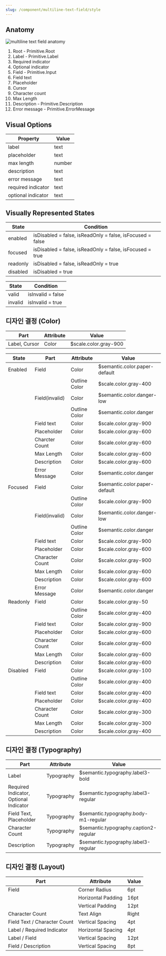 ```yaml
---
slug: /component/multiline-text-field/style
---
```


## Anatomy

<Anatomy>![multiline text field anatomy](./images/anatomy.png)</Anatomy>

1. Root - Primitive.Root
2. Label - Primitive.Label
3. Required indicator
4. Optional indicator
5. Field - Primitive.Input
6. Field text
7. Placeholder
8. Cursor
9. Character count
10. Max Length
11. Description - Primitive.Description
12. Error message - Primitive.ErrorMessage

## Visual Options

| Property           | Value  |
| ------------------ | ------ |
| label              | text   |
| placeholder        | text   |
| max length         | number |
| description        | text   |
| error message      | text   |
| required indicator | text   |
| optional indicator | text   |

## Visually Represented States

| State    | Condition                                                 |
| -------- | --------------------------------------------------------- |
| enabled  | isDisabled = false, isReadOnly = false, isFocused = false |
| focused  | isDisabled = false, isReadOnly = false, isFocused = true  |
| readonly | isDisabled = false, isReadOnly = true                     |
| disabled | isDisabled = true                                         |

| State   | Condition         |
| ------- | ----------------- |
| valid   | isInvalid = false |
| invalid | isInvalid = true  |

## 디자인 결정 (Color)

| Part          | Attribute | Value                 |
| ------------- | --------- | --------------------- |
| Label, Cursor | Color     | $scale.color.gray-900 |

| State    | Part            | Attribute     | Value                         |
| -------- | --------------- | ------------- | ----------------------------- |
| Enabled  | Field           | Color         | $semantic.color.paper-default |
|          |                 | Outline Color | $scale.color.gray-400         |
|          | Field(invalid)  | Color         | $semantic.color.danger-low    |
|          |                 | Outline Color | $semantic.color.danger        |
|          | Field text      | Color         | $scale.color.gray-900         |
|          | Placeholder     | Color         | $scale.color.gray-600         |
|          | Charcter Count  | Color         | $scale.color.gray-600         |
|          | Max Length      | Color         | $scale.color.gray-600         |
|          | Description     | Color         | $scale.color.gray-600         |
|          | Error Message   | Color         | $semantic.color.danger        |
| Focused  | Field           | Color         | $semantic.color.paper-default |
|          |                 | Outline Color | $scale.color.gray-900         |
|          | Field(invalid)  | Color         | $semantic.color.danger-low    |
|          |                 | Outline Color | $semantic.color.danger        |
|          | Field text      | Color         | $scale.color.gray-900         |
|          | Placeholder     | Color         | $scale.color.gray-600         |
|          | Character Count | Color         | $scale.color.gray-900         |
|          | Max Length      | Color         | $scale.color.gray-600         |
|          | Description     | Color         | $scale.color.gray-600         |
|          | Error Message   | Color         | $semantic.color.danger        |
| Readonly | Field           | Color         | $scale.color.gray-50          |
|          |                 | Outline Color | $scale.color.gray-400         |
|          | Field text      | Color         | $scale.color.gray-900         |
|          | Placeholder     | Color         | $scale.color.gray-600         |
|          | Character Count | Color         | $scale.color.gray-600         |
|          | Max Length      | Color         | $scale.color.gray-600         |
|          | Description     | Color         | $scale.color.gray-600         |
| Disabled | Field           | Color         | $scale.color.gray-100         |
|          |                 | Outline Color | $scale.color.gray-400         |
|          | Field text      | Color         | $scale.color.gray-400         |
|          | Placeholder     | Color         | $scale.color.gray-400         |
|          | Character Count | Color         | $scale.color.gray-300         |
|          | Max Length      | Color         | $scale.color.gray-300         |
|          | Description     | Color         | $scale.color.gray-400         |

## 디자인 결정 (Typography)

| Part                                   | Attribute  | Value                                 |
| -------------------------------------- | ---------- | ------------------------------------- |
| Label                                  | Typography | $semantic.typography.label3-bold      |
| Required Indicator, Optional Indicator | Typography | $semantic.typography.label3-regular   |
| Field Text, Placeholder                | Typography | $semantic.typography.body-m1-regular  |
| Character Count                        | Typography | $semantic.typography.caption2-regular |
| Description                            | Typography | $semantic.typography.label3-regular   |

## 디자인 결정 (Layout)

| Part                         | Attribute          | Value |
| ---------------------------- | ------------------ | ----- |
| Field                        | Corner Radius      | 6pt   |
|                              | Horizontal Padding | 16pt  |
|                              | Vertical Padding   | 12pt  |
| Character Count              | Text Align         | Right |
| Field Text / Character Count | Vertical Spacing   | 4pt   |
| Label / Required Indicator   | Horizontal Spacing | 4pt   |
| Label / Field                | Vertical Spacing   | 12pt  |
| Field / Description          | Vertical Spacing   | 8pt   |
